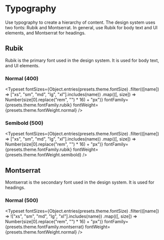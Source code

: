 
<Meta title="Theme/Typography" />

# Typography

Use typography to create a hierarchy of content. The design system uses two fonts: Rubik and Montserrat.
In general, use Rubik for body text and UI elements, and Montserrat for headings.

## Rubik

Rubik is the primary font used in the design system. It is used for body text, and UI elements.

### Normal (400)

<Typeset
  fontSizes={Object.entries(presets.theme.fontSize)
    .filter(([name]) => ["xs", "sm", "md", "lg", "xl"].includes(name))
    .map(([, size]) => Number(size[0].replace("rem", "") * 16) + "px")}
  fontFamily={presets.theme.fontFamily.rubik}
  fontWeight={presets.theme.fontWeight.normal}
/>

### Semibold (500)

<Typeset
  fontSizes={Object.entries(presets.theme.fontSize)
    .filter(([name]) => ["xs", "sm", "md", "lg", "xl"].includes(name))
    .map(([, size]) => Number(size[0].replace("rem", "") * 16) + "px")}
  fontFamily={presets.theme.fontFamily.rubik}
  fontWeight={presets.theme.fontWeight.semibold}
/>

## Montserrat

Montserrat is the secondary font used in the design system. It is used for headings.

### Normal (500)

<Typeset
  fontSizes={Object.entries(presets.theme.fontSize)
    .filter(([name]) => !["xs", "sm", "md", "lg", "xl"].includes(name))
    .map(([, size]) => Number(size[0].replace("rem", "") * 16) + "px")}
  fontFamily={presets.theme.fontFamily.montserrat}
  fontWeight={presets.theme.fontWeight.normal}
/>
